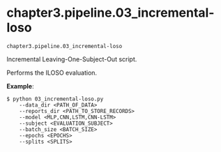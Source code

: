 # chapter3.pipeline.03_incremental-loso { #libs.chapter3.pipeline.03_incremental-loso }

`chapter3.pipeline.03_incremental-loso`

Incremental Leaving-One-Subject-Out script.

Performs the ILOSO evaluation.

**Example**:

    $ python 03_incremental-loso.py 
        --data_dir <PATH_OF_DATA> 
        --reports_dir <PATH_TO_STORE_RECORDS>
        --model <MLP,CNN,LSTM,CNN-LSTM>
        --subject <EVALUATION_SUBJECT>
        --batch_size <BATCH_SIZE>
        --epochs <EPOCHS>
        --splits <SPLITS>